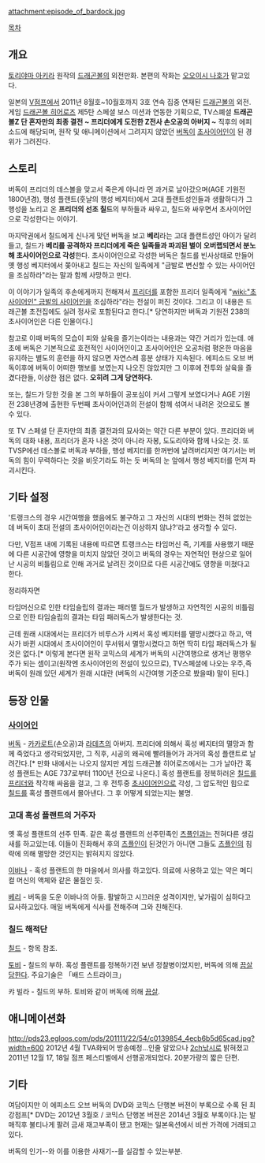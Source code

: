 attachment:episode_of_bardock.jpg

[[목차]]
== 개요 ==
[[토리야마 아키라]] 원작의 [[드래곤볼]]의 외전만화. 본편의 작화는 [[오오이시 나호]]가 맡고있다.

일본의 [[V점프]]에서 2011년 8월호~10월호까지 3호 연속 집중 연재된 [[드래곤볼]]의 외전. 게임 [[드래곤볼 히어로즈]] 제5탄 스페셜 보스 미션과 연동한 기획으로, TV스폐셜 '''드래곤볼Z 단 혼자만의 최종 결전 ~ 프리더에게 도전한 Z전사 손오공의 아버지 ~''' 직후의 에피소드에 해당되며, 원작 및 애니메이션에서 그려지지 않았던 [[버독]]이 [[초사이어인]]이 된 경위가 그려진다.

== 스토리 ==
버독이 프리더의 데스볼을 맞고서 죽은게 아니라 먼 과거로 날아갔으며(AGE 기원전 1800년경), 행성 플랜트(훗날의 행성 베지터)에서 고대 플랜트성인들과 생활하다가 그 행성을 노리고 온 '''프리더의 선조 칠드'''의 부하들과 싸우고, 칠드와 싸우면서 초사이어인으로 각성한다는 이야기.

마지막권에서 칠드에게 신나게 맞던 버독을 보고 '''베리'''라는 고대 플랜트성인 아이가 달려들고, 칠드가 '''베리를 공격하자 프리더에게 죽은 일족들과 파괴된 별이 오버랩되면서 분노해 초사이어인으로 각성'''한다. 초사이어인으로 각성한 버독은 칠드를 빈사상태로 만들어 옛 행성 베지터에서 쫒아내고 칠드는 자신의 일족에게 "금발로 변신할 수 있는 사이어인을 조심하라"라는 말과 함께 사망하고 만다.

이 이야기가 일족의 후손에게까지 전해져서 [[프리더]]를 포함한 프리더 일족에게 "[[wiki:"초사이어인" 금발의 사이어인]]을 조심하라"라는 전설이 퍼진 것이다. 그리고 이 내용은 드래곤볼 초전집에도 실려 정사로 포함된다고 한다.[* 당연하지만 버독과 기원전 238의 초사이어인은 다른 인물이다.]

참고로 이때 버독의 모습이 피와 살육을 즐기는이라는 내용과는 약간 거리가 있는데. 애초에 버독은 기본적으로 호전적인 사이어인이고 초사이어인은 오공처럼 평온한 마음을 유지하는 별도의 훈련을 하지 않으면 자연스레 흥분 상태가 지속된다. 에피소드 오브 버독이후에 버독이 어떠한 행보를 보였는지 나오진 않았지만 그 이후에 전투와 살육을 즐겼다한들, 이상한 점은 없다. '''오히려 그게 당연하다.'''

또는, 칠드가 당한 것을 본 그의 부하들이 공포심이 커서 그렇게 보였다거나 AGE 기원전 238년경에 출현한 두번째 초사이어인과의 전설이 함께 섞여서 내려온 것으로도 볼 수 있다.

또 TV 스페셜 단 혼자만의 최종 결전과의 묘사와는 약간 다른 부분이 있다. 프리더와 버독의 대화 내용, 프리더가 혼자 나온 것이 아니라 자봉, 도도리아와 함께 나오는 것. 또 TVSP에선 데스볼로 버독과 부하들, 행성 베지터를 한꺼번에 날려버리지만 여기서는 버독의 힘이 무력하다는 것을 비웃기라도 하는 듯 버독의 눈 앞에서 행성 베지터를 먼저 파괴시킨다.

== 기타 설정 ==
'트랭크스의 경우 시간여행을 했음에도 불구하고 그 자신의 시대의 변화는 전혀 없었는데 버독이 초대 전설의 초사이어인이라는건 이상하지 않냐?'라고 생각할 수 있다.

다만, V점프 내에 기록된 내용에 따르면 트랭크스는 타임머신 즉, 기계를 사용했기 때문에 다른 시공간에 영향을 미치지 않았던 것이고 버독의 경우는 자연적인 현상으로 일어난 시공의 비틀림으로 인해 과거로 날려진 것이므로 다른 시공간에도 영향을 미쳤다고 한다.

정리하자면

타임머신으로 인한 타임슬립의 결과는 패러랠 월드가 발생하고
자연적인 시공의 비틀림으로 인한 타임슬립의 결과는 타임 패러독스가 발생한다는 것.

근데 원래 시대에서는 프리더가 비루스가 시켜서 혹성 베지터를 멸망시켰다고 하고, 역사가 바뀐 시대에서 초사이어인이 무서워서 멸망시켰다고 하면 딱히 타임 패러독스가 될 것은 없다.[* 이렇게 본다면 원작 코믹스의 세계가 버독의 시간여행으로 생겨난 평행우주가 되는 셈이고(원작엔 초사이어인의 전설이 있으므로), TV스페셜에 나오는 우주,즉 버독이 원래 있던 세계가 원래 시대란 (버독의 시간여행 기준으로 봤을때) 말이 된다.]

== 등장 인물 ==
=== '''[[사이어인]]''' ===
[[버독]] - [[카카로트]](손오공)과 [[라데츠]]의 아버지. 프리더에 의해서 혹성 베지터의 멸망과 함께 죽었다고 생각되었지만, 그 직후, 시공의 왜곡에 빨려들어가 과거의 혹성 플랜트로 날려간다.[* 만화 내에서는 나오지 않지만 게임 드래곤볼 히어로즈에서는 그가 날아간 혹성 플랜트는 AGE 737로부터 1100년 전으로 나온다.] 혹성 플랜트를 정복하러온 [[칠드]]를 [[프리더]]와 착각해 싸움을 걸고, 그 후 전투중 [[초사이어인]]으로 각성, 그 압도적인 힘으로 [[칠드]]를 혹성 플랜트에서 몰아낸다. 그 후 어떻게 되었는지는 불명.

=== '''고대 혹성 플랜트의 거주자''' ===
옛 혹성 플랜트의 선주 민족. 같은 혹성 플랜트의 선주민족인 [[츠플인]]과는 전혀다른 생김새를 하고있는데. 이들이 진화해서 후의 [[츠플인]]이 된것인가 아니면 그들도 [[츠플인]]의 침략에 의해 멸망한 것인지는 밝혀지지 않았다.

[[이바나]] - 혹성 플랜트의 한 마을에서 의사를 하고있다. 의료에 사용하고 있는 약은 메디컬 머신의 액체와 같은 물질인 듯.

[[베리]] - 버독을 도운 이바나의 아들. 활발하고 시끄러운 성격이지만, 낯가림이 심하다고 묘사하고있다. 매일 버독에게 식사를 전해주며 그와 친해진다.

=== '''칠드 해적단''' ===
[[칠드]] - 항목 참조.

[[토비]] - 칠드의 부하. 혹성 플랜트를 정복하기전 보낸 정찰병이었지만, 버독에 의해 [[끔살]]당한다. 주요기술은 「배드 스트라이크」

캬 빌라 - 칠드의 부하. 토비와 같이 버독에 의해 [[끔살]].

== 애니메이션화 ==
http://pds23.egloos.com/pds/201111/22/54/c0139854_4ecb6b5d65cad.jpg?width=600
2012년 4월 TVA화되어 방송예정...인줄 알았으나 [[2ch]]낚시로 밝혀졌고 2011년 12월 17, 18일 점프 페스티벌에서 선행공개되었다. 20분가량의 짧은 단편.

== 기타 ==
여담이지만 이 에피소드 오브 버독의 DVD와 코믹스 단행본 버젼이 부록으로 수록 된 최강점프[* DVD는 2012년 3월호 / 코믹스 단행본 버젼은 2014년 3월호 부록이다.]는 발매직후 불티나게 팔려 금새 재고부족이 됐고 현재는 일본옥션에서 비싼 가격에 거래되고 있다.

버독의 인기--와 이를 이용한 사재기--를 실감할 수 있는부분.
